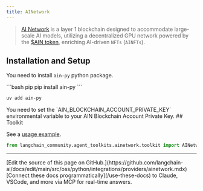 ```yaml
---
title: AINetwork
---
```


>[AI Network](https://www.ainetwork.ai/build-on-ain) is a layer 1 blockchain designed to accommodate
> large-scale AI models, utilizing a decentralized GPU network powered by the
> [$AIN token](https://www.ainetwork.ai/token), enriching AI-driven `NFTs` (`AINFTs`).


## Installation and Setup

You need to install `ain-py` python package.

<CodeGroup>
```bash pip
pip install ain-py
```

```bash uv
uv add ain-py
```
</CodeGroup>
You need to set the `AIN_BLOCKCHAIN_ACCOUNT_PRIVATE_KEY` environmental variable to your AIN Blockchain Account Private Key.
## Toolkit

See a [usage example](/oss/python/integrations/tools/ainetwork).

```python
from langchain_community.agent_toolkits.ainetwork.toolkit import AINetworkToolkit
```

---

<Callout icon="pen-to-square" iconType="regular">
    [Edit the source of this page on GitHub.](https://github.com/langchain-ai/docs/edit/main/src/oss/python/integrations/providers/ainetwork.mdx)
</Callout>
<Tip icon="terminal" iconType="regular">
    [Connect these docs programmatically](/use-these-docs) to Claude, VSCode, and more via MCP for    real-time answers.
</Tip>
